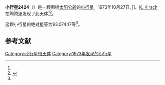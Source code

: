 {{Infobox planet
| bgcolour = #FFFFC0
| name = 2424 Tautenburg
| symbol = 
| image = 
| caption = 
| discovery = yes
| discovery_ref = 
| discoverer = {{link-en|佛蒙特·伯根|Freimut Börngen}}]]、[[K._Kirsch|K. Kirsch]]
| discovery_site = [[陶腾堡|陶腾堡]] 
| discovered = 1973年10月27日
| designations = yes
| mp_name = 
| named_after = 
| alt_names = 1973 UT5/ 1930 XU / 1964 GA / 1975 FB / 1976 QA2 / 1976 SF10 / 1980 TW1 / A924 AA
| mp_category = [[主带小行星|主带小行星]]
| orbit_ref = <ref name="a">[http://ssd.jpl.nasa.gov/sbdb.cgi?sstr=2424 2424 Tautenburg] {{Wayback|url=http://ssd.jpl.nasa.gov/sbdb.cgi?sstr=2424 |date=20200820030221 }}，小行星數據庫瀏覽器（JPL Small-Body Database Browser）－[[美国国家航空航天局|美国国家航空航天局]]喷气推进实验室</ref>
| epoch = 2456400.5 (2013年4月18日更新)
| aphelion = {{convert|2.6660320|AU|km|3|abbr=on|lk=out}}
| perihelion = {{convert|2.0319620|AU|km|3|abbr=on}}
| semimajor = {{convert|2.3489970|AU|km|3|abbr=on}}
| eccentricity = 0.1349661
| period = 1314.988993 [[日|日]]<br />3.6[[儒略年|儒略年]]
| avg_speed = 
| inclination = 8.91540
| asc_node = 30.22673
| mean_anomaly = 
| arg_peri = 93.07447
| satellites = 
| physical_characteristics = yes
| dimensions = 
| mass = 
| density = 
| surface_grav = 
| escape_velocity = 
| sidereal_day = 
| axial_tilt = 
| pole_ecliptic_lat = 
| pole_ecliptic_lon = 
| albedo = 
| temperatures= 
| temp_name1 = 
| mean_temp_1 = 
| max_temp_1 = 
| temp_name2 = 
| max_temp_2 = 
| spectral_type = 
| abs_magnitude = 93.07447
}}

'''小行星2424'''（{{lang-en|2424 Tautenburg}}）是一颗围绕[[太阳|太阳]][[公转|公转]]的[[小行星|小行星]]。1973年10月27日，{{link-en|佛蒙特·伯根|Freimut Börngen}}]]、[[K._Kirsch|K. Kirsch]]在陶腾堡发现了此天体<ref name="a" /><ref>{{cite news|title=小行星列表|url=http://cfa-www.harvard.edu/iau/lists/NumberedMPs.txt|accessdate=2013-07-08|newspaper=哈佛大学|archive-date=2008-05-17|archive-url=https://web.archive.org/web/20080517010638/http://cfa-www.harvard.edu/iau/lists/NumberedMPs.txt|dead-url=no}}</ref>。

这颗小行星的[[绝对星等|绝对星等]]为93.07447等<ref name="a" />。

==参考文献==
{{reflist}}
{{Minor Planet Number|[[小行星2423|小行星2423]]|[[小行星2425|小行星2425]]}}

{{小天体}}

[[Category:小行星带天体|Category:小行星带天体]]
[[Category:1973年发现的小行星|Category:1973年发现的小行星]]

{{asteroid-stub}}